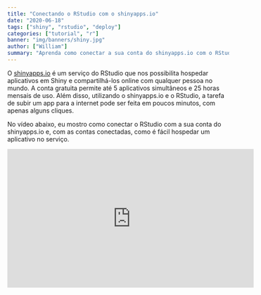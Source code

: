 ```yaml
---
title: "Conectando o RStudio com o shinyapps.io"
date: "2020-06-18"
tags: ["shiny", "rstudio", "deploy"]
categories: ["tutorial", "r"]
banner: "img/banners/shiny.jpg"
author: ["William"]
summary: "Aprenda como conectar a sua conta do shinyapps.io com o RStudio para compartilhar aplicativos Shiny na internet em apenas alguns minutos."
---
```


O [shinyapps.io](https://www.shinyapps.io/) é um serviço do RStudio que nos possibilita hospedar aplicativos em Shiny e compartilhá-los online com qualquer pessoa no mundo. A conta gratuita permite até 5 aplicativos simultâneos e 25 horas mensais de uso. Além disso, utilizando o shinyapps.io e o RStudio, a tarefa de subir um app para a internet pode ser feita em poucos minutos, com apenas alguns cliques.

No vídeo abaixo, eu mostro como conectar o RStudio com a sua conta do shinyapps.io e, com as contas conectadas, como é fácil hospedar um aplicativo no serviço.

<center>
<iframe width="560" height="315" src="https://www.youtube.com/embed/jRXubw0kOrg" frameborder="0" allow="accelerometer; autoplay; encrypted-media; gyroscope; picture-in-picture" allowfullscreen></iframe>
</center>